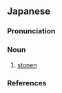 ==Japanese==
{{ja-kanjitab|せき|せい|yomi=o}}

===Pronunciation===
{{ja-pron|yomi=kanon|せきせい|acc=0|acc_ref=DJR}}

===Noun===
{{ja-noun|せきせい}}

# [[stonen]]

===References===
<references/>